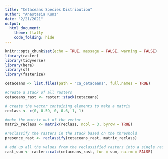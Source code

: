 ```yaml
---
title: "Cetaceans Species Distribution"
author: "Anastasia Kunz"
date: "2/21/2021"
output: 
  html_document:
    theme: flatly
    code_folding: hide 
---
```


```r
knitr::opts_chunk$set(echo = TRUE, message = FALSE, warning = FALSE)
library(raster)
library(tidyverse)
library(here)
library(sf)
library(fasterize)

```


```r
cetaceans <- list.files(path = "ca_cetaceans", full.names = TRUE)

#create a stack of all rasters
cetaceans_rast <- raster::stack(cetaceans)

# create the vector containing elements to make a matrix
reclass <- c(0, 0.59, 0, 0.6, 1, 1)

#make the matrix out of the vector
matrix_reclass <- matrix(reclass, ncol = 3, byrow = TRUE)

#reclassify the rasters in the stack based on the threshold
presence_rast <- reclassify(cetaceans_rast, matrix_reclass)

# add up all the values from the reclassified rasters into a single raster
rast_sum <- raster::calc(cetaceans_rast, fun = sum, na.rm = FALSE)

```






